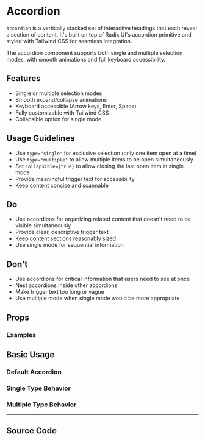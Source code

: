 
<Meta of={AccordionStories} />

# Accordion

`Accordion` is a vertically stacked set of interactive headings that each reveal a section of content. It's built on top of Radix UI's accordion primitive and styled with Tailwind CSS for seamless integration.

The accordion component supports both single and multiple selection modes, with smooth animations and full keyboard accessibility.

## Features

- Single or multiple selection modes
- Smooth expand/collapse animations
- Keyboard accessible (Arrow keys, Enter, Space)
- Fully customizable with Tailwind CSS
- Collapsible option for single mode

## Usage Guidelines

- Use `type="single"` for exclusive selection (only one item open at a time)
- Use `type="multiple"` to allow multiple items to be open simultaneously
- Set `collapsible={true}` to allow closing the last open item in single mode
- Provide meaningful trigger text for accessibility
- Keep content concise and scannable

## Do

- Use accordions for organizing related content that doesn't need to be visible simultaneously
- Provide clear, descriptive trigger text
- Keep content sections reasonably sized
- Use single mode for sequential information

## Don't

- Use accordions for critical information that users need to see at once
- Nest accordions inside other accordions
- Make trigger text too long or vague
- Use multiple mode when single mode would be more appropriate

## Props

<Controls of={AccordionStories.Default} />

### Examples

## Basic Usage

### Default Accordion

<Canvas of={AccordionStories.Default} />

### Single Type Behavior

<Canvas of={AccordionStories.ShouldOnlyOpenOneWhenSingleType} />

### Multiple Type Behavior

<Canvas of={AccordionStories.ShouldOpenAllWhenMultipleType} />

---

## Source Code

<Source of={AccordionStories.Default} language='tsx' />
